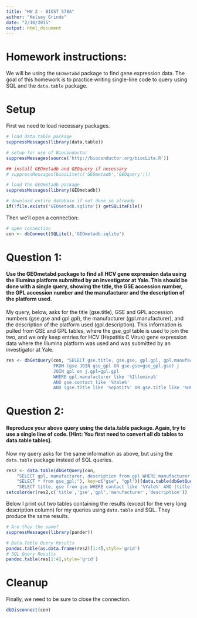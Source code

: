 ```yaml
---
title: "HW 2 - BIOST 578A"
author: "Kelsey Grinde"
date: "2/10/2015"
output: html_document
---
```


# Homework instructions:
We will be using the `GEOmetabd` package to find gene expression data. The goal of this homework is to practice writing single-line code to query using SQL and the `data.table` package.

# Setup

First we need to load necessary packages.
```r
# load data.table package
suppressMessages(library(data.table))

# setup for use of Bioconductor
suppressMessages(source('http://bioconductor.org/biocLite.R'))

## install GEOmetadb and GEOquery if necessary
# suppressMessages(biocLite(c('GEOmetadb','GEOquery')))

# load the GEOmetadb package
suppressMessages(library(GEOmetadb))

# download entire database if not done so already
if(!file.exists('GEOmetadb.sqlite')) getSQLiteFile()
```

Then we'll open a connection:
```r
# open connection
con <- dbConnect(SQLite(),'GEOmetadb.sqlite')
```

# Question 1:
#### Use the GEOmetabd package to find all HCV gene expression data using the Illumina platform submitted by an investigator at Yale. This should be done with a single query, showing the title, the GSE accession number, the GPL accession number and the manufacturer and the description of the platform used.

My query, below, asks for the title (gse.title), GSE and GPL accession numbers (gse.gse and gpl.gpl), the manufacturer (gpl.manufacturer), and the description of the platform used (gpl.description). This information is pulled from GSE and GPL tables, where the gse_gpl table is used to join the two, and we only keep entries for HCV (Hepatitis C Virus) gene expression data where the Illumina platform was used and was submitted by an investigator at Yale. 

```r
res <- dbGetQuery(con, "SELECT gse.title, gse.gse, gpl.gpl, gpl.manufacturer, gpl.description
                  FROM (gse JOIN gse_gpl ON gse.gse=gse_gpl.gse) j
                  JOIN gpl on j.gpl=gpl.gpl 
                  WHERE gpl.manufacturer like '%Illumina%'
                  AND gse.contact like '%Yale%'
                  AND (gse.title like '%epatit%' OR gse.title like '%HCV%'); ")

```

# Question 2:
#### Reproduce your above query using the data.table package. Again, try to use a single line of code. [Hint: You first need to convert all db tables to data.table tables].

Now my query asks for the same information as above, but using the `data.table` package instead of SQL queries.

```r
res2 <- data.table(dbGetQuery(con, 
    "SELECT gpl, manufacturer, description from gpl WHERE manufacturer like '%Illumina%';"), key="gpl")[setkey(data.table(dbGetQuery(con, 
    "SELECT * from gse_gpl;"), key=c("gse", "gpl"))[data.table(dbGetQuery(con, 
    "SELECT title, gse from gse WHERE contact like '%Yale%' AND (title like '%epatit%' OR title like '%HCV%');"), key="gse"),nomatch=0],gpl),nomatch=0]
setcolorder(res2,c('title','gse','gpl','manufacturer','description'))
```

Below I print out two tables containing the results (except for the very long description column) for my queries using `data.table` and SQL. They produce the same results.

```r
# Are they the same?
suppressMessages(library(pander))

# Data.Table Query Results
pandoc.table(as.data.frame(res2)[1:4],style='grid')
# SQL Query Results
pandoc.table(res[1:4],style='grid')

```


# Cleanup
Finally, we need to be sure to close the connection.
```r
dbDisconnect(con)
```